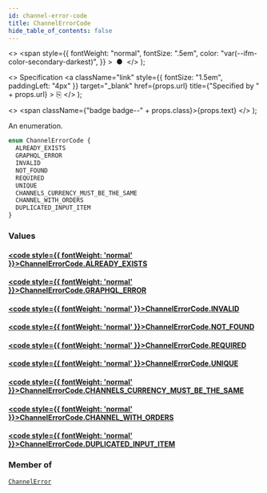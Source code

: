 ```yaml
---
id: channel-error-code
title: ChannelErrorCode
hide_table_of_contents: false
---
```


  <>
    <span
      style={{
        fontWeight: "normal",
        fontSize: ".5em",
        color: "var(--ifm-color-secondary-darkest)",
      }}
    >
      &nbsp;●&nbsp;
    </span>
  </>
);

  <>
    Specification
    <a
      className="link"
      style={{ fontSize: "1.5em", paddingLeft: "4px" }}
      target="\_blank"
      href={props.url}
      title={"Specified by " + props.url}
    >
      ⎘
    </a>
  </>
);

  <>
    <span className={"badge badge--" + props.class}>{props.text}</span>
  </>
);

An enumeration.

```graphql
enum ChannelErrorCode {
  ALREADY_EXISTS
  GRAPHQL_ERROR
  INVALID
  NOT_FOUND
  REQUIRED
  UNIQUE
  CHANNELS_CURRENCY_MUST_BE_THE_SAME
  CHANNEL_WITH_ORDERS
  DUPLICATED_INPUT_ITEM
}
```

### Values

#### [<code style={{ fontWeight: 'normal' }}>ChannelErrorCode.<b>ALREADY_EXISTS</b></code>](#)

>

#### [<code style={{ fontWeight: 'normal' }}>ChannelErrorCode.<b>GRAPHQL_ERROR</b></code>](#)

>

#### [<code style={{ fontWeight: 'normal' }}>ChannelErrorCode.<b>INVALID</b></code>](#)

>

#### [<code style={{ fontWeight: 'normal' }}>ChannelErrorCode.<b>NOT_FOUND</b></code>](#)

>

#### [<code style={{ fontWeight: 'normal' }}>ChannelErrorCode.<b>REQUIRED</b></code>](#)

>

#### [<code style={{ fontWeight: 'normal' }}>ChannelErrorCode.<b>UNIQUE</b></code>](#)

>

#### [<code style={{ fontWeight: 'normal' }}>ChannelErrorCode.<b>CHANNELS_CURRENCY_MUST_BE_THE_SAME</b></code>](#)

>

#### [<code style={{ fontWeight: 'normal' }}>ChannelErrorCode.<b>CHANNEL_WITH_ORDERS</b></code>](#)

>

#### [<code style={{ fontWeight: 'normal' }}>ChannelErrorCode.<b>DUPLICATED_INPUT_ITEM</b></code>](#)

>

### Member of

[`ChannelError`](../../api-reference/objects/channel-error) <Badge class="secondary" text="object"/>
